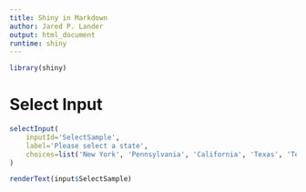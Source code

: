 ```yaml
---
title: Shiny in Markdown
author: Jared P. Lander
output: html_document
runtime: shiny
---
```


```r
library(shiny)
```

# Select Input

```r
selectInput(
    inputId='SelectSample',
    label='Please select a state',
    choices=list('New York', 'Pennsylvania', 'California', 'Texas', 'Tennessee')
)
```

```r
renderText(input$SelectSample)
```


